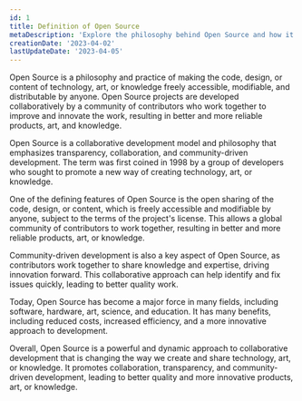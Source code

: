 ```yaml
---
id: 1
title: Definition of Open Source
metaDescription: 'Explore the philosophy behind Open Source and how it enables collaborative, innovative development of tech, art, and knowledge. Learn how communities work together!'
creationDate: '2023-04-02'
lastUpdateDate: '2023-04-05'
---
```

<p class="lead">Open Source is a philosophy and practice of making the code, design, or content of technology, art, or knowledge freely accessible, modifiable, and distributable by anyone. Open Source projects are developed collaboratively by a community of contributors who work together to improve and innovate the work, resulting in better and more reliable products, art, and knowledge.</p>

Open Source is a collaborative development model and philosophy that emphasizes transparency, collaboration, and community-driven development. The term was first coined in 1998 by a group of developers who sought to promote a new way of creating technology, art, or knowledge.

One of the defining features of Open Source is the open sharing of the code, design, or content, which is freely accessible and modifiable by anyone, subject to the terms of the project's license. This allows a global community of contributors to work together, resulting in better and more reliable products, art, or knowledge.
          
Community-driven development is also a key aspect of Open Source, as contributors work together to share knowledge and expertise, driving innovation forward. This collaborative approach can help identify and fix issues quickly, leading to better quality work.

Today, Open Source has become a major force in many fields, including software, hardware, art, science, and education. It has many benefits, including reduced costs, increased efficiency, and a more innovative approach to development.

Overall, Open Source is a powerful and dynamic approach to collaborative development that is changing the way we create and share technology, art, or knowledge. It promotes collaboration, transparency, and community-driven development, leading to better quality and more innovative products, art, or knowledge.
